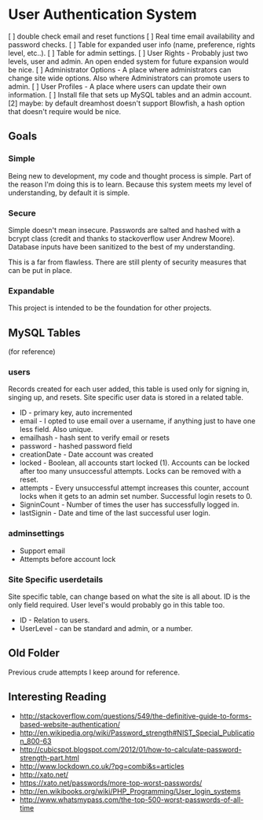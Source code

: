 =User Authentication System=
<tasks>
[ ] double check email and reset functions
[ ] Real time email availability and password checks.
[ ] Table for expanded user info (name, preference, rights level, etc..).
[ ] Table for admin settings.
[ ] User Rights - Probably just two levels, user and admin. An open ended system for future expansion would be nice.
[ ] Administrator Options - A place where administrators can change site wide options. Also where Administrators can promote users to admin.
[ ] User Profiles - A place where users can update their own information.
[ ] Install file that sets up MySQL tables and an admin account.
[2] maybe: by default dreamhost doesn't support Blowfish, a hash option that doesn't require would be nice.
<tasks>

==Goals==
===Simple===
Being new to development, my code and thought process is simple. Part of the 
reason I'm doing this is to learn. Because this system meets my level of 
understanding, by default it is simple.

===Secure===
Simple doesn't mean insecure. Passwords are salted and hashed with a bcrypt 
class (credit and thanks to stackoverflow user Andrew Moore). Database inputs 
have been sanitized to the best of my understanding.

This is a far from flawless. There are still plenty of security measures that 
can be put in place.

===Expandable===
This project is intended to be the foundation for other projects.

==MySQL Tables==
(for reference)
===users===
Records created for each user added, this table is used only for signing in, 
singing up, and resets. Site specific user data is stored in a related table.
* ID - primary key, auto incremented
* email - I opted to use email over a username, if anything just to have one less field. Also unique.
* emailhash - hash sent to verify email or resets
* password - hashed password field
* creationDate - Date account was created
* locked - Boolean, all accounts start locked (1). Accounts can be locked after too many unsuccessful attempts. Locks can be removed with a reset.
* attempts - Every unsuccessful attempt increases this counter, account locks when it gets to an admin set number. Successful login resets to 0.
* SigninCount - Number of times the user has successfully logged in.
* lastSignin - Date and time of the last successful user login.

===adminsettings===
* Support email
* Attempts before account lock

===Site Specific userdetails===
Site specific table, can change based on what the site is all about. ID is the 
only field required. User level's would probably go in this table too.
* ID - Relation to users.
* UserLevel - can be standard and admin, or a number.


==Old Folder==
Previous crude attempts I keep around for reference.

==Interesting Reading==
* http://stackoverflow.com/questions/549/the-definitive-guide-to-forms-based-website-authentication/
* http://en.wikipedia.org/wiki/Password_strength#NIST_Special_Publication_800-63
* http://cubicspot.blogspot.com/2012/01/how-to-calculate-password-strength-part.html
* http://www.lockdown.co.uk/?pg=combi&s=articles
* http://xato.net/
* https://xato.net/passwords/more-top-worst-passwords/
* http://en.wikibooks.org/wiki/PHP_Programming/User_login_systems
* http://www.whatsmypass.com/the-top-500-worst-passwords-of-all-time